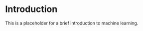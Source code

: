 # Introduction {#introduction}

This is a placeholder for a brief introduction to machine learning.
